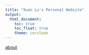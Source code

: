 ```yaml
---
title: "Xuan Lu's Personal Website"
output: 
  html_document:
    toc: true
    toc_float: true
    theme: cerulean
---
```


[about](about.html)


